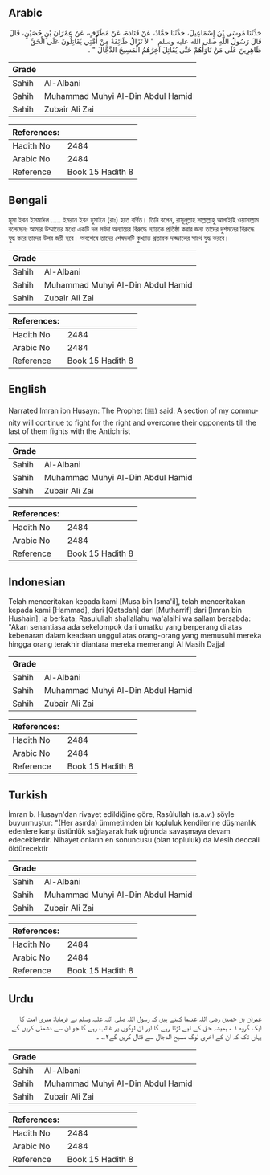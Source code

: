 ## Arabic


<div dir="rtl" lang="ar" style={{fontSize:'larger',backgroundColor:'#f8f9fa',padding:20}}>
حَدَّثَنَا مُوسَى بْنُ إِسْمَاعِيلَ، حَدَّثَنَا حَمَّادٌ، عَنْ قَتَادَةَ، عَنْ مُطَرِّفٍ، عَنْ عِمْرَانَ بْنِ حُصَيْنٍ، قَالَ قَالَ رَسُولُ اللَّهِ صلى الله عليه وسلم ‏ "‏ لاَ تَزَالُ طَائِفَةٌ مِنْ أُمَّتِي يُقَاتِلُونَ عَلَى الْحَقِّ ظَاهِرِينَ عَلَى مَنْ نَاوَأَهُمْ حَتَّى يُقَاتِلَ آخِرُهُمُ الْمَسِيحَ الدَّجَّالَ ‏"‏ ‏.‏
</div>
<div style={{backgroundColor:'#f8f9fa',padding:20, marginBottom: 10}}><table> <thead> <tr> <th>Grade</th> <th></th> </tr> </thead> <tbody> <tr><td>Sahih</td><td>Al-Albani</td></tr><tr><td>Sahih</td><td>Muhammad Muhyi Al-Din Abdul Hamid</td></tr><tr><td>Sahih</td><td>Zubair Ali Zai</td></tr></tbody></table><table> <thead> <tr> <th>References:</th> <th></th> </tr> </thead> <tbody><tr><td>Hadith No</td><td>2484</td></tr><tr><td>Arabic No</td><td>2484</td></tr><tr><td>Reference</td><td>Book 15 Hadith 8</td></tr></tbody></table></div>

## Bengali


<div dir="ltr" lang="bn" style={{fontSize:'larger',backgroundColor:'#f8f9fa',padding:20}}>
মূসা ইবন ইসমাঈল ..... ইমরান ইবন হুসাইন (রাঃ) হতে বর্ণিত। তিনি বলেন, রাসূলুল্লাহ সাল্লাল্লাহু আলাইহি ওয়াসাল্লাম বলেছেনঃ আমার উম্মাতের মধ্যে একটি দল সর্বদা অন্যায়ের বিরুদ্ধে ন্যায়কে প্রতিষ্ঠা করার জন্য তাদের দুশমনের বিরুদ্ধে যুদ্ধ করে তাদের উপর জয়ী হবে। অবশেষে তাদের শেষদলটি কুখ্যাত প্রতারক দাজ্জালের সাথে যুদ্ধ করবে।
</div>
<div style={{backgroundColor:'#f8f9fa',padding:20, marginBottom: 10}}><table> <thead> <tr> <th>Grade</th> <th></th> </tr> </thead> <tbody> <tr><td>Sahih</td><td>Al-Albani</td></tr><tr><td>Sahih</td><td>Muhammad Muhyi Al-Din Abdul Hamid</td></tr><tr><td>Sahih</td><td>Zubair Ali Zai</td></tr></tbody></table><table> <thead> <tr> <th>References:</th> <th></th> </tr> </thead> <tbody><tr><td>Hadith No</td><td>2484</td></tr><tr><td>Arabic No</td><td>2484</td></tr><tr><td>Reference</td><td>Book 15 Hadith 8</td></tr></tbody></table></div>

## English


<div dir="ltr" lang="en" style={{fontSize:'larger',backgroundColor:'#f8f9fa',padding:20}}>
Narrated Imran ibn Husayn: The Prophet (ﷺ) said: A section of my community will continue to fight for the right and overcome their opponents till the last of them fights with the Antichrist
</div>
<div style={{backgroundColor:'#f8f9fa',padding:20, marginBottom: 10}}><table> <thead> <tr> <th>Grade</th> <th></th> </tr> </thead> <tbody> <tr><td>Sahih</td><td>Al-Albani</td></tr><tr><td>Sahih</td><td>Muhammad Muhyi Al-Din Abdul Hamid</td></tr><tr><td>Sahih</td><td>Zubair Ali Zai</td></tr></tbody></table><table> <thead> <tr> <th>References:</th> <th></th> </tr> </thead> <tbody><tr><td>Hadith No</td><td>2484</td></tr><tr><td>Arabic No</td><td>2484</td></tr><tr><td>Reference</td><td>Book 15 Hadith 8</td></tr></tbody></table></div>

## Indonesian


<div dir="ltr" lang="id" style={{fontSize:'larger',backgroundColor:'#f8f9fa',padding:20}}>
Telah menceritakan kepada kami [Musa bin Isma'il], telah menceritakan kepada kami [Hammad], dari [Qatadah] dari [Mutharrif] dari [Imran bin Hushain], ia berkata; Rasulullah shallallahu wa'alaihi wa sallam bersabda: "Akan senantiasa ada sekelompok dari umatku yang berperang di atas kebenaran dalam keadaan unggul atas orang-orang yang memusuhi mereka hingga orang terakhir diantara mereka memerangi Al Masih Dajjal
</div>
<div style={{backgroundColor:'#f8f9fa',padding:20, marginBottom: 10}}><table> <thead> <tr> <th>Grade</th> <th></th> </tr> </thead> <tbody> <tr><td>Sahih</td><td>Al-Albani</td></tr><tr><td>Sahih</td><td>Muhammad Muhyi Al-Din Abdul Hamid</td></tr><tr><td>Sahih</td><td>Zubair Ali Zai</td></tr></tbody></table><table> <thead> <tr> <th>References:</th> <th></th> </tr> </thead> <tbody><tr><td>Hadith No</td><td>2484</td></tr><tr><td>Arabic No</td><td>2484</td></tr><tr><td>Reference</td><td>Book 15 Hadith 8</td></tr></tbody></table></div>

## Turkish


<div dir="ltr" lang="tr" style={{fontSize:'larger',backgroundColor:'#f8f9fa',padding:20}}>
İmran b. Husayn'dan rivayet edildiğine göre, Rasûlullah (s.a.v.) şöyle buyurmuştur: "(Her asırda) ümmetimden bir topluluk kendilerine düşmanlık edenlere karşı üstünlük sağlayarak hak uğrunda savaşmaya devam edeceklerdir. Nihayet onların en sonuncusu (olan topluluk) da Mesih deccali öldürecektir
</div>
<div style={{backgroundColor:'#f8f9fa',padding:20, marginBottom: 10}}><table> <thead> <tr> <th>Grade</th> <th></th> </tr> </thead> <tbody> <tr><td>Sahih</td><td>Al-Albani</td></tr><tr><td>Sahih</td><td>Muhammad Muhyi Al-Din Abdul Hamid</td></tr><tr><td>Sahih</td><td>Zubair Ali Zai</td></tr></tbody></table><table> <thead> <tr> <th>References:</th> <th></th> </tr> </thead> <tbody><tr><td>Hadith No</td><td>2484</td></tr><tr><td>Arabic No</td><td>2484</td></tr><tr><td>Reference</td><td>Book 15 Hadith 8</td></tr></tbody></table></div>

## Urdu


<div dir="rtl" lang="ur" style={{fontSize:'larger',backgroundColor:'#f8f9fa',padding:20}}>
عمران بن حصین رضی اللہ عنہما کہتے ہیں کہ رسول اللہ صلی اللہ علیہ وسلم نے فرمایا: میری امت کا ایک گروہ ۱؎ ہمیشہ حق کے لیے لڑتا رہے گا اور ان لوگوں پر غالب رہے گا جو ان سے دشمنی کریں گے یہاں تک کہ ان کے آخری لوگ مسیح الدجال سے قتال کریں گے۲؎ ۔
</div>
<div style={{backgroundColor:'#f8f9fa',padding:20, marginBottom: 10}}><table> <thead> <tr> <th>Grade</th> <th></th> </tr> </thead> <tbody> <tr><td>Sahih</td><td>Al-Albani</td></tr><tr><td>Sahih</td><td>Muhammad Muhyi Al-Din Abdul Hamid</td></tr><tr><td>Sahih</td><td>Zubair Ali Zai</td></tr></tbody></table><table> <thead> <tr> <th>References:</th> <th></th> </tr> </thead> <tbody><tr><td>Hadith No</td><td>2484</td></tr><tr><td>Arabic No</td><td>2484</td></tr><tr><td>Reference</td><td>Book 15 Hadith 8</td></tr></tbody></table></div>